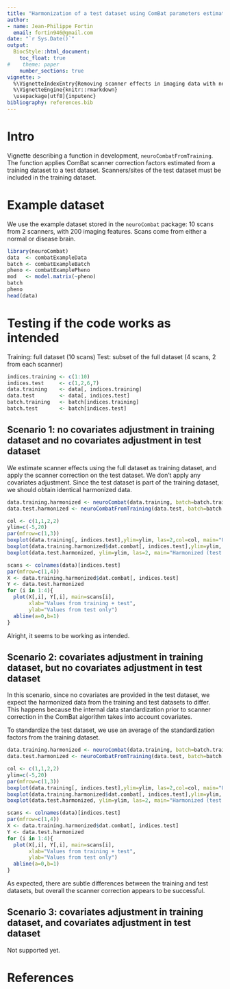 ```yaml
---
title: "Harmonization of a test dataset using ComBat parameters estimated from a training dataset "
author: 
- name: Jean-Philippe Fortin
  email: fortin946@gmail.com
date: "`r Sys.Date()`"
output: 
  BiocStyle::html_document:
    toc_float: true
#    theme: paper
    number_sections: true
vignette: >
  %\VignetteIndexEntry{Removing scanner effects in imaging data with neuroCombat}
  %\VignetteEngine{knitr::rmarkdown}
  \usepackage[utf8]{inputenc}
bibliography: references.bib
---
```



# Intro

Vignette describing a function in development, ```neuroCombatFromTraining```.  The function applies ComBat scanner correction factors estimated from a training dataset to a test dataset. Scanners/sites of the test dataset must be included in the training dataset. 

# Example dataset

We use the example dataset stored in the ```neuroCombat``` package: 10 scans from 2 scanners, with 200 imaging features. Scans come from either a normal or disease brain.  

```r
library(neuroCombat)
data  <- combatExampleData
batch <- combatExampleBatch
pheno <- combatExamplePheno
mod   <- model.matrix(~pheno)
batch
pheno
head(data)
```

# Testing if the code works as intended 

Training: full dataset (10 scans)
Test: subset of the full dataset (4 scans, 2 from each scanner)

```r
indices.training <- c(1:10)
indices.test     <- c(1,2,6,7)
data.training    <- data[, indices.training]
data.test        <- data[, indices.test]
batch.training   <- batch[indices.training]
batch.test       <- batch[indices.test]
```

## Scenario 1: no covariates adjustment in training dataset and no covariates adjustment in test dataset

We estimate scanner effects using the full dataset as training dataset, and apply the scanner correction on the test dataset. We don't apply any covariates adjustment. Since the test dataset is part of the training dataset, we should obtain identical harmonized data. 

```r
data.training.harmonized <- neuroCombat(data.training, batch=batch.training)
data.test.harmonized <- neuroCombatFromTraining(data.test, batch=batch.test, estimates=data.training.harmonized$estimates)
```

```r
col <- c(1,1,2,2)
ylim=c(-5,20)
par(mfrow=c(1,3))
boxplot(data.training[, indices.test],ylim=ylim, las=2,col=col, main="Un-harmonized")
boxplot(data.training.harmonized$dat.combat[, indices.test],ylim=ylim, las=2, col=col, main="Harmonized (training + test)")
boxplot(data.test.harmonized, ylim=ylim, las=2, main="Harmonized (test only)", col=col)
```

```r
scans <- colnames(data)[indices.test]
par(mfrow=c(1,4))
X <- data.training.harmonized$dat.combat[, indices.test]
Y <- data.test.harmonized
for (i in 1:4){
  plot(X[,i], Y[,i], main=scans[i],
       xlab="Values from training + test",
       ylab="Values from test only")
  abline(a=0,b=1)
}
```

Alright, it seems to be working as intended. 

## Scenario 2: covariates adjustment in training dataset, but no covariates adjustment in test dataset

In this scenario, since no covariates are provided in the test dataset, we expect the harmonized data from the training and test datasets to differ. This happens because the internal data standardization prior to scanner correction in the ComBat algorithm takes into account covariates. 

To standardize the test dataset, we use an average of the standardization factors from the training dataset.  


```r
data.training.harmonized <- neuroCombat(data.training, batch=batch.training, mod=mod)
data.test.harmonized <- neuroCombatFromTraining(data.test, batch=batch.test, estimates=data.training.harmonized$estimates)
```

```r
col <- c(1,1,2,2)
ylim=c(-5,20)
par(mfrow=c(1,3))
boxplot(data.training[, indices.test],ylim=ylim, las=2,col=col, main="Un-harmonized")
boxplot(data.training.harmonized$dat.combat[, indices.test],ylim=ylim, las=2, col=col, main="Harmonized (training + test)")
boxplot(data.test.harmonized, ylim=ylim, las=2, main="Harmonized (test only)", col=col)
```

```r
scans <- colnames(data)[indices.test]
par(mfrow=c(1,4))
X <- data.training.harmonized$dat.combat[, indices.test]
Y <- data.test.harmonized
for (i in 1:4){
  plot(X[,i], Y[,i], main=scans[i],
       xlab="Values from training + test",
       ylab="Values from test only")
  abline(a=0,b=1)
}
```

As expected, there are subtle differences between the training and test datasets, but overall the scanner correction appears to be successful. 

## Scenario 3: covariates adjustment in training dataset, and covariates adjustment in test dataset

Not supported yet. 

# References



